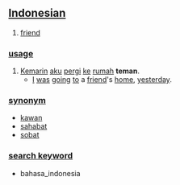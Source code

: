 == [[Indonesian]] ==

# [[friend]]

=== [[usage]] ===
# [[kemarin|Kemarin]] [[aku]] [[pergi]] [[ke]] [[rumah]] '''teman'''.
#* [[I]] [[be|was]] [[go]]ing [[to]] a [[friend]]'s [[home]], [[yesterday]].

=== [[synonym]] ===
* [[kawan]]
* [[sahabat]]
* [[sobat]]

=== [[search keyword]] ===
* bahasa_indonesia